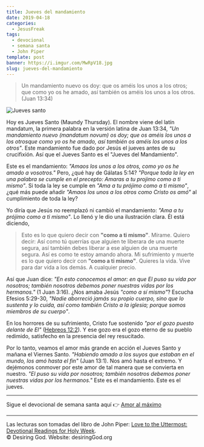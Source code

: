 ```yaml
---
title: Jueves del mandamiento
date: 2019-04-18
categories:
  - JesusFreak
tags:
  - devocional
  - semana santa
  - John Piper
template: post
banner: https://i.imgur.com/MwRpV18.jpg
slug: jueves-del-mandamiento
---
```


> Un mandamiento nuevo os doy: que os améis los unos a los otros; que como yo os he amado, así también os améis los unos a los otros. (Juan 13:34)

![Jueves santo](https://i.imgur.com/MwRpV18.jpg)

Hoy es Jueves Santo (Maundy Thursday). El nombre viene del latín mandatum, la primera palabra en la versión latina de Juan 13:34, _"Un mandamiento nuevo (mandatum novum) os doy; que os améis los unos a los otrosque como yo os he amado, así también os améis los unos a los otros"_. Este mandamiento fue dado por Jesús el jueves antes de su crucifixión. Así que el Jueves Santo es el "Jueves del Mandamiento".

Este es el mandamiento: _"Amaos los unos a los otros, como yo os he amado a vosotros."_ Pero, ¿qué hay de Gálatas 5:14? _"Porque toda la ley en una palabra se cumple en el precepto: Amaras a tu projimo como a ti mismo"_. Si toda la ley se cumple en _"Ama a tu prójimo como a ti mismo"_, ¿qué más puede añadir _"Amaos los unos a los otros como Cristo os amó"_ al cumplimiento de toda la ley?

Yo diría que Jesús no reemplazó ni cambió el mandamiento: _"Ama a tu prójimo como a ti mismo"_. Lo llenó y le dio una ilustración clara. Él está diciendo,

> Esto es lo que quiero decir con **"como a ti mismo"**. Mírame. Quiero decir: Así como tú querrías que alguien te liberara de una muerte segura, así también debes liberar a ese alguien de una muerte segura. Así es como te estoy amando ahora. Mi sufrimiento y muerte es lo que quiero decir con **"como a ti mismo"**. Quieres la vida. Vive para dar vida a los demás. A cualquier precio.

Así que Juan dice: _"En esto conocemos el amor: en que El puso su vida por nosotros; también nosotros debemos poner nuestras vidas por los hermanos."_ (1 Juan 3:16). ¿Nos amaba Jesús _"como a sí mismo"_? Escucha Efesios 5:29-30, _"Nadie aborreció jamás su propio cuerpo, sino que lo sustenta y lo cuida, así como también Cristo a la iglesia; porque somos miembros de su cuerpo"_.

En los horrores de su sufrimiento, Cristo fue sostenido _"por el gozo puesto delante de El"_ ([Hebreos 12:2](https://www.biblegateway.com/passage/?search=Hebreos+12%3A2&version=LBLA)). Y ese gozo era el gozo eterno de su pueblo redimido, satisfecho en la presencia del rey resucitado.

Por lo tanto, veamos el amor más grande en acción el Jueves Santo y mañana el Viernes Santo. _"Habiendo amado a los suyos que estaban en el mundo, los amó hasta el fin"_ (Juan 13:1). Nos amó hasta el extremo. Y dejémonos conmover por este amor de tal manera que se convierta en nuestro. _"El puso su vida por nosotros; también nosotros debemos poner nuestras vidas por los hermanos."_ Este es el mandamiento. Este es el jueves.

---

Sigue el devocional de semana santa aquí 👉 [Amor al máximo](/blog/amor-al-maximo)

---

Las lecturas son tomadas del libro de John Piper: [Love to the Uttermost: Devotional Readings for Holy Week](https://www.desiringgod.org/books/love-to-the-uttermost).<br />
© Desiring God. Website: desiringGod.org
